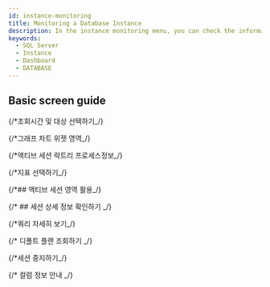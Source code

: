 ```yaml
---
id: instance-monitoring
title: Monitoring a Database Instance
description: In the instance monitoring menu, you can check the information details on key metrics of the database server in real time.
keywords:
  - SQL Server
  - Instance
  - Dashboard
  - DATABASE
---
```



<V2Note product="SQL Server" />


<Dbinstancemonitoringdesc />

## Basic screen guide

<ImgLang img='db-instance-monitoring-v2-mssql.png' desc='Instance Monitoring' />

{/*조회시간 및 대상 선택하기_/}

<Dbv2instancemonitoringselect />

{/*그래프 차트 위젯 영역_/}

<Dbv2instancemonitoringwidget />

{/*액티브 세션 락트리 프로세스정보_/}

<Dbv2instancemonitoringactivesessiondesc />


<Dbdashboardactivesessiondesc />


<Dbdashboardlocktreedesc />


<Dbdashboradprocessinfodesc />


<Dbv2instancemonitoringactivesessionnote />

{/*지표 선택하기_/}

<Dbv2instancemonitoringselectmetrics />


<Dbv2instancemonitoringaddmetrics />


<Dbv2instancemonitoringchangemerics />


<Dbv2instancemonitoringdeletemetrics />


<Dbdashboradeditwidget />


<CustomWidget />


<Apmdashboardwidgetoptions />


<Dbv2instancemonitoringpreset />

{/*## 액티브 세션 영역 활용_/}

<Dbusingareaactivesession />


<Dbinstance2sqlstatic />

{/* ## 세션 상세 정보 확인하기 _/}

<Dbv2sessiondetailsinfo />

{/*쿼리 자세히 보기_/}

<Dbquerydetails level={3} />

{/* 디폴트 플랜 조회하기 _/}


<CheckDefaultPlan level={4} />

{/*세션 중지하기_/}

<Dbv2instancemonitoringkiilsession />


<Dbfoldingactivesessiontable />


<Dbv2dataeditcolumn level={3} />


<Dbtabledatafiltering level={3} />

{/* 컬럼 정보 안내 _/}

<Mssqlcolumn level={3} />
